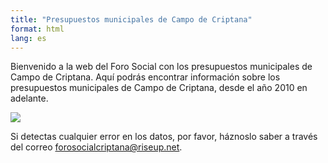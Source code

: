 ```yaml
--- 
title: "Presupuestos municipales de Campo de Criptana"
format: html
lang: es
---
```


Bienvenido a la web del Foro Social con los presupuestos municipales de Campo de Criptana. Aquí podrás encontrar información sobre los presupuestos municipales de Campo de Criptana, desde el año 2010 en adelante.

![](img/lupa-presupuestos.svg)

Si detectas cualquier error en los datos, por favor, háznoslo saber a través del correo [forosocialcriptana@riseup.net](mailto:forosocialcriptana@riseup.net).